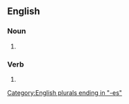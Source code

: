 {{also|Jesses}}

==English==

===Noun===
{{head|en|noun form}}

# {{plural of|jess|lang=en}}

===Verb===
{{head|en|verb form}}

# {{en-third-person singular of|jess}}

[[Category:English plurals ending in "-es"]]
